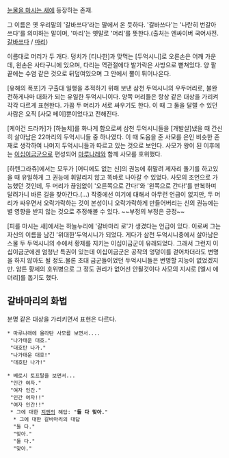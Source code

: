 [[눈물을 마시는 새]]에 등장하는 존재.

그 이름은 옛 우리말의 '갈바쓰다'라는 말에서 온 듯하다. '갈바쓰다'는 '나란히 번갈아 쓰다'를 의미하는 말이며, '마리'는 옛말로 '머리'를 뜻한다.(출처는 엔싸이버 국어사전. [http://www.encyber.com/kordic/contents.php?id=21030&tb=3&cd=5&d=%B0%A1&isold=&p=5 갈바쓰다] / [http://www.encyber.com/kordic/contents.php?id=39073&tb=3&&p=1&searchBy=title&key=%B8%B6%B8%AE 마리])

이름대로 머리가 두 개다. 덩치가 [티나한]과 맞먹는 [두억시니]로 오른손은 어깨 가운데, 왼손은 사타구니에 있으며, 다리는 역관절에다 발가락은 사방으로 뻗쳐있다. 양 팔 끝에는 수염 같은 것으로 뒤덮여있으며 그 안에서 뿔이 튀어나온다.

[유해의 폭포]가 구출대 일행을 추적하기 위해 보낸 삼천 두억시니의 우두머리로, 불완전하게나마 대화가 되는 유일한 두억시니이다. 양쪽 머리들은 항상 같은 대상을 가리켜 각각 다르게 표현한다. 가끔 두 머리가 서로 싸우기도 한다. 이 때 그 둘을 달랠 수 있던 사람은 오직 [사모 페이]뿐이었다고 전해진다.

[케이건 드라카]가 [하늘치]를 화나게 함으로써 삼천 두억시니들을 [개발살]냈을 때 간신히 살아남은 22마리의 두억시니들 중 하나였다. 이 때 도움을 준 사모를 은인 비슷한 존재로 생각하여 나머지 두억시니들과 따르고 있는 것으로 보인다. 사모가 왕이 된 이후에는 [[이십이금군]]으로 편성되어 [[마루나래]]와 함께 사모를 호위했다.

[하텐그라쥬]에서는 모두가 [어디에도 없는 신]의 권능에 휘말려 제자리 돌기를 하고있을 때 유일하게 그 권능에 휘말리지 않고 똑바로 나아갈 수 있었다. 사모의 조언으로 가능했던 것인데, 두 머리가 끊임없이 '오른쪽으로 간다!'와 '왼쪽으로 간다!'를 반복하며 달려가니 바른 길을 찾아간다.(…) 작중에선 여기에 대해서 아무런 언급이 없지만, 두 머리가 싸우면서 오락가락하는 것이 본성이니 오락가락하게 만들어버리는 신의 권능에는 별 영향을 받지 않는 것으로 추정해볼 수 있다. ~~부정의 부정은 긍정~~

[피를 마시는 새]에서는 하늘누리에 '갈바마리 로'가 생겼다는 언급이 있다. 이로써 그는 자신의 이름을 남긴 '위대한'두억시니가 되었다. 게다가 삼천 두억시니중에서 살아남은 스물 두 두억시니의 수에서 황제를 지키는 이십이금군이 유래되었다. 그래서 그런지 이십이금군에겐 엄청난 특권이 있는데 이십이금군은 공작의 엉덩이를 걷어차더라도 변명을 하지 않아도 될 정도.물론 초대 금군들이었던 두억시니들은 변명할 지능이 없었겠지만. 암튼 황제의 호위병으로 그 정도 권리가 없어선 안될것이다  사모의 지시로 [엘시 에더리]를 돕기도 했다.

== 갈바마리의 화법 ==
분명 같은 대상을 가리키면서 표현은 다르다.

 * 마루나래에 올라탄 사모를 보면서....
  "나가태운 대호."
  "대호탄 나가."
  "나가태운 대호!"
  "대호탄 나가!"

 * 베로시 토프탈을 보면서...
  "인간 여자."
  "여자 인간."
  "인간 여자!!"
  "여자 인간!!"
  * 그에 대한 [[지멘]]의 해답: "'''둘 다 맞아.'''"
   * 그에 대한 갈바마리의 대답
   "둘 다."
   "맞아."
   "둘 다."
   "맞아."
